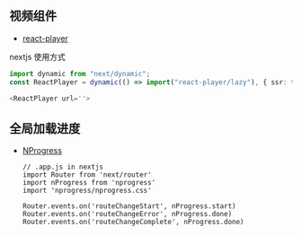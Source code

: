 

## 视频组件

- [react-player](https://github.com/cookpete/react-player)

nextjs 使用方式

```ts
import dynamic from "next/dynamic";
const ReactPlayer = dynamic(() => import("react-player/lazy"), { ssr: false });

<ReactPlayer url=''>
```

## 全局加载进度

- [NProgress](https://github.com/rstacruz/nprogress)
  
  
  ```
  // .app.js in nextjs
  import Router from 'next/router'
  import nProgress from 'nprogress'
  import 'nprogress/nprogress.css'

  Router.events.on('routeChangeStart', nProgress.start)
  Router.events.on('routeChangeError', nProgress.done)
  Router.events.on('routeChangeComplete', nProgress.done)
  ```
